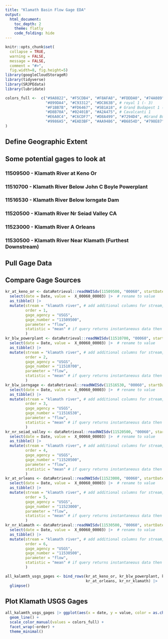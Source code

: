 ```yaml
---
title: "Klamath Basin Flow Gage EDA"
output: 
  html_document:
    toc_depth: 2
    theme: flatly
    code_folding: hide
---
```


```r
knitr::opts_chunk$set(
  collapse = TRUE,
  warning = FALSE, 
  message = FALSE,
  comment = "#>", 
  fig.width=8, fig.height=5)
library(googleCloudStorageR)
library(tidyverse)
library(SRJPEdata)
library(lubridate)

colors_full <-  c("#9A8822", "#F5CDB4", "#F8AFA8", "#FDDDA0", "#74A089", #Royal 2
                  "#899DA4", "#C93312", "#DC863B", # royal 1 (- 3)
                  "#F1BB7B", "#FD6467", "#5B1A18", # Grand Budapest 1 (-4)
                  "#D8B70A", "#02401B", "#A2A475", # Cavalcanti 1
                  "#E6A0C4", "#C6CDF7", "#D8A499", "#7294D4", #Grand Budapest 2
                  "#9986A5", "#EAD3BF", "#AA9486", "#B6854D", "#798E87" # Isle of dogs 2 altered slightly
)
```

## Define Geographic Extent 


## Some potential gages to look at 

### 11509500 - Klamath River at Keno Or
### 11510700 - Klamath River Below John C Boyle Powerplant
### 11516530 - Klamath River Below Iorngate Dam 
### 11520500 - Klamath River Nr Seiad Valley CA
### 11523000 - Klamath River A Orleans 
### 11530500 - Klamath River Near Klamath (Furthest Downstream)
## Pull Gage Data 

## Compare Gage Sources

```r
kr_at_keno_or <- dataRetrieval::readNWISdv(11509500, "00060", startDate = "1950-01-01") |> 
  select(date = Date, value =  X_00060_00003) |>  # rename to value
  as_tibble() |> 
  mutate(stream = "klamath river", # add additional columns for stream, gage info, and parameter 
         order = 1,
         gage_agency = "USGS",
         gage_number = "11509500",
         parameter = "flow",
         statistic = "mean" # if query returns instantaneous data then report a min, mean, and max
         )
kr_blw_powerplant <- dataRetrieval::readNWISdv(11510700, "00060", startDate = "1995-01-01") |> 
  select(date = Date, value =  X_00060_00003) |>  # rename to value
  as_tibble() |> 
  mutate(stream = "klamath river", # add additional columns for stream, gage info, and parameter 
         order = 2,
         gage_agency = "USGS",
         gage_number = "11510700",
         parameter = "flow",
         statistic = "mean" # if query returns instantaneous data then report a min, mean, and max
         ) 
kr_blw_iorngage <- dataRetrieval::readNWISdv(11516530, "00060", startDate = "1950-01-01") |> 
  select(date = Date, value =  X_00060_00003) |>  # rename to value
  as_tibble() |> 
  mutate(stream = "klamath river", # add additional columns for stream, gage info, and parameter 
         order = 3,
         gage_agency = "USGS",
         gage_number = "11516530",
         parameter = "flow",
         statistic = "mean" # if query returns instantaneous data then report a min, mean, and max
         ) 
kr_nr_seiad_valley <- dataRetrieval::readNWISdv(11520500, "00060", startDate = "1950-01-01") |> 
  select(date = Date, value =  X_00060_00003) |>  # rename to value
  as_tibble() |> 
  mutate(stream = "klamath river", # add additional columns for stream, gage info, and parameter 
         order = 4,
         gage_agency = "USGS",
         gage_number = "11520500",
         parameter = "flow",
         statistic = "mean" # if query returns instantaneous data then report a min, mean, and max
         ) 
kr_at_orleans <- dataRetrieval::readNWISdv(11523000, "00060", startDate = "1950-01-01") |> 
  select(date = Date, value =  X_00060_00003) |>  # rename to value
  as_tibble() |> 
  mutate(stream = "klamath river", # add additional columns for stream, gage info, and parameter 
         order = 5,
         gage_agency = "USGS",
         gage_number = "11523000",
         parameter = "flow",
         statistic = "mean" # if query returns instantaneous data then report a min, mean, and max
         ) 
kr_nr_klamath <- dataRetrieval::readNWISdv(11530500, "00060", startDate = "1950-01-01") |> 
  select(date = Date, value =  X_00060_00003) |>  # rename to value
  as_tibble() |> 
  mutate(stream = "klamath river", # add additional columns for stream, gage info, and parameter 
         order = 6,
         gage_agency = "USGS",
         gage_number = "11530500",
         parameter = "flow",
         statistic = "mean" # if query returns instantaneous data then report a min, mean, and max
         ) 

all_kalamth_usgs_gages <- bind_rows(kr_at_keno_or, kr_blw_powerplant, kr_blw_iorngage, kr_nr_seiad_valley, 
                                    kr_at_orleans, kr_nr_klamath) |> 
  glimpse()
```
## Plot Klamath USGS Gages
```r
all_kalamth_usgs_gages |> ggplot(aes(x = date, y = value, color = as.character(order))) + 
  geom_line() + 
  scale_color_manual(values = colors_full) +
  facet_wrap(~order) +
  theme_minimal()

```